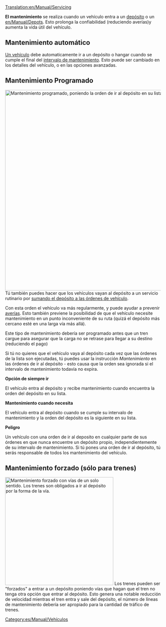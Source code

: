 [[Translation:en/Manual/Servicing]]

'''El mantenimiento''' se realiza cuando un vehículo entra a un [[es/Manual/Depósitos|depósito]] o un [[en/Manual/Depots]]. Esto prolonga la confiabilidad (reduciendo averías)y aumenta la vida útil del vehículo.

==Mantenimiento automático==
[[es/Manual/Vehículos|Un vehículo]] debe automaticamente ir a un depósito o hangar cuando se cumple el final del [[es/Intervalo de mantenimiento|intervalo de mantenimiento]]. Esto puede ser cambiado en los detalles del vehículo, o en las opciones avanzadas.

==Mantenimiento Programado==
[[File:en/Manual/Órden de ir al depósito OpenTTD.png|right|thumb|650px|Mantenimiento programado, poniendo la orden de ir al depósito en su lista.]]Tú también puedes hacer que los vehículos vayan al depósito a un servicio rutinario por [[es/Archive/Manual/Settings/Permitir órdenes de ir al depósito|sumando el depósito a las órdenes de vehículo]]. 

Con esta orden el vehículo va más regularmente, y puede ayudar a prevenir [[es/Archive/Manual/Averías|averías]]. Esto también previene la posibilidad de que el vehículo necesite mantenimiento en un punto inconveniente de su ruta (quizá el depósito más cercano esté en una larga vía más allá).
 
Este tipo de mantenimiento debería ser programado antes que un tren cargue para asegurar que la carga no se retrase para llegar a su destino (reduciendo el pago) 

Si tú no quieres que el vehículo vaya al depósito cada vez que las órdenes de la lista son ejecutadas, tú puedes usar la instrucción ''Mantenimiento'' en las órdenes de ir al depósito - esto causa que la orden sea ignorada si el intervalo de mantenimiento todavía no expira. 

'''Opción de siempre ir'''

El vehículo entra al depósito y recibe mantenimiento cuando encuentra la orden del depósito en su lista.
 
'''Mantenimiento cuando necesita'''

El vehículo entra al depósito cuando se cumple su intervalo de mantenimiento y la orden del depósito es la siguiente en su lista.
 
'''Peligro'''

Un vehículo con una orden de ir al deposito en cualquier parte de sus órdenes en que nunca encuentre un depósito propio, independientemente de su intervalo de mantenimiento. Si tú pones una orden de ir al depósito, tú serás responsable de todos los mantenimiento del vehículo. 

==Mantenimiento forzado (sólo para trenes)==
[[File:en/Manual/Mantenimiento forzado.png|thumb|right|350px|Mantenimiento forzado con vías de un solo sentido. Los trenes son obligados a ir al depósito por la forma de la vía.]]
Los trenes pueden ser "forzados" a entrar a un depósito poniendo vías que hagan que el tren no tenga otra opción que entrar al depósito. Esto genera una notable reducción de velocidad mientras el tren entra y sale del depósito, el número de líneas de mantenimiento debería ser apropiado para la cantidad de tráfico de trenes.

[[Category:es/Manual/Vehículos]]